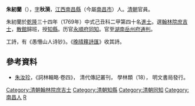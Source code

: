 '''朱紉蘭'''（{{bd|?||?|}}），[[表字|字]]'''秋漪'''，[[江西|江西]][[南昌縣|南昌縣]]（今屬[[南昌市|南昌市]]）人。[[清朝|清朝]]官員。

朱紉蘭於[[乾隆|乾隆]]三十四年（1769年）中式己丑科二甲第四十名[[進士|進士]]。選[[翰林院庶吉士|翰林院庶吉士]]，[[散館|散館]]歸班，授[[知縣|知縣]]。历官[[永順府|永順府]][[同知|同知]]。官至[[湖南|湖南]][[岳州府|岳州府]][[通判|通判]]。

工詩，有《愚懵山人诗钞》。《[[晚晴簃詩匯|晚晴簃詩匯]]》收其詩。

==參考資料==
*[[朱汝珍|朱汝珍]]，《詞林輯略·卷四》， 清代傳記叢刊， 學林類（18）， 明文書局發行。

{{清朝人物小作品}}
{{乾隆三十四年己丑科殿試金榜}}
{{DEFAULTSORT:Zhu朱}}
[[Category:清朝翰林院庶吉士|Category:清朝翰林院庶吉士]]
[[Category:清朝知縣|Category:清朝知縣]]
[[Category:清朝同知|Category:清朝同知]]
[[Category:南昌人|Category:南昌人]]
[[Category:朱姓|R]]